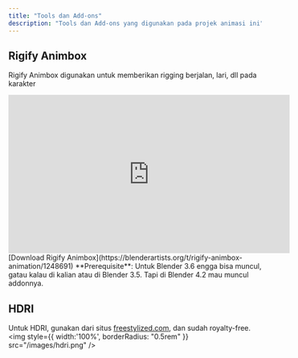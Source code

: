 ```yaml
---
title: "Tools dan Add-ons"
description: "Tools dan Add-ons yang digunakan pada projek animasi ini"
---
```


## Rigify Animbox
Rigify Animbox digunakan untuk memberikan rigging berjalan, lari, dll pada karakter
<iframe
  width="560"
  height="315"
  src="https://www.youtube.com/embed/UEY_z3o6c1Q"
  title="YouTube video player"
  frameBorder="0"
  allow="accelerometer; autoplay; clipboard-write; encrypted-media; gyroscope; picture-in-picture"
  allowFullScreen
  style={{ width: '100%', borderRadius: '0.5rem' }}
></iframe>
[Download Rigify Animbox](https://blenderartists.org/t/rigify-animbox-animation/1248691)
<Info>
  **Prerequisite**: Untuk Blender 3.6 engga bisa muncul, gatau kalau di kalian atau di Blender 3.5. Tapi di Blender 4.2 mau muncul addonnya.
</Info>

## HDRI
Untuk HDRI, gunakan dari situs [freestylized.com](https://freestylized.com/all-skybox/), dan sudah royalty-free.
<img style={{ width:'100%', borderRadius: "0.5rem" }} src="/images/hdri.png" />